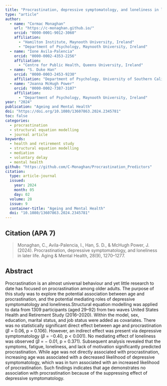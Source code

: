 ```yaml
---
title: "Procrastination, depressive symptomatology, and loneliness in later life"
type: "article"
author:
  - name: "Cormac Monaghan"
    url: "https://c-monaghan.github.io/"
    orcid: "0000-0001-9012-3060"
    affiliation: 
      - "Hamilton Institute, Maynooth University, Ireland"
      - "Department of Psychology, Maynooth University, Ireland"
  - name: "Ione Avila-Palencia"
    orcid: "0000-0002-4353-2256"
    affiliation: 
      - "Centre for Public Health, Queens University, Ireland"
  - name: "S. Duke Han"
    orcid: "0000-0003-2453-9230"
    affiliation: "Department of Psychology, University of Southern California, CA, USA"
  - name: "Joanna McHugh Power"
    orcid: "0000-0002-7387-3107"
    affiliation: 
      - "Department of Psychology, Maynooth University, Ireland"
year: "2024"
publication: "Ageing and Mental Health"
doi: "https://doi.org/10.1080/13607863.2024.2345781"
toc: false
categories:
  - procrastination
  - structural equation modelling
  - journal article
keywords: 
  - health and retirement study
  - structural equation modelling
  - mediation
  - voluntary delay
  - mental health
github: "https://github.com/C-Monaghan/Procrastination_Predictors"
citation: 
  type: article-journal
  issued:
    year: 2024
    month: 05
    day: 02
  volume: 28
  issue: 9
  container-title: "Ageing and Mental Health"
  doi: "10.1080/13607863.2024.2345781"
---
```


## Citation (APA 7)

> Monaghan, C., Avila-Palencia, I., Han, S. D., & McHugh Power, J. (2024). Procrastination, depressive symptomatology, and loneliness in later life. Aging & Mental Health, 28(9), 1270–1277.

## Abstract

Procrastination is an almost universal behaviour and yet little research to date has focused on procrastination among older adults. The purpose of this study was to explore the potential association between age and procrastination, and the potential mediating roles of depressive symptomatology and loneliness.Structural equation modelling was applied to data from 1309 participants (aged 29–92) from two waves United States Health and Retirement Study (2016–2020). Within the model, sex, education, marital status, and job status were added as covariates. There was no statistically significant direct effect between age and procrastination ($\beta$ = 0.06, p = 0.106). However, an indirect effect was present via depressive symptomatology ($\beta$ = −0.40, p \< 0.001). No mediating effect of loneliness was observed ($\beta$ = − 0.01, p = 0.371). Subsequent analysis revealed that the symptoms, fatigue, loneliness, and lack of motivation significantly predicted procrastination. While age was not directly associated with procrastination, increasing age was associated with a decreased likelihood of depressive symptomatology, which was in turn associated with an increased likelihood of procrastination. Such findings indicates that age demonstrates no association with procrastination because of the suppressing effect of depressive symptomatology.
